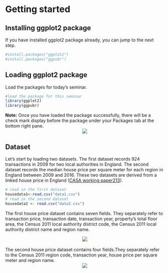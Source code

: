 # Getting started
  
## Installing ggplot2 package

If you have installed ggplot2 package already, you can jump to the next step.
```r
#install.packages("ggplot2")
#install.packages("ggpubr")
```


## Loading ggplot2 package
Load the packages for today's seminar.  
```r
#load the package for this seminar
library(ggplot2)
library(ggpubr)
```

**Note:** Once you have loaded the package successfully, there will be a check mark display before the package under your Packages tab at the bottom right pane.
<center>

![](loadpackage.png)
</center>

## Dataset
Let’s start by loading two datasets. The first dataset records 924 transactions in 2009 for two local authorities in England. The second  dataset records the median house price per square meter for each region in England between 2009 and 2016. These two datasets are derived from a linked house price in England ([CASA working paper213](https://www.ucl.ac.uk/bartlett/casa/publications/2019/sep/casa-working-paper-213)).

```r
# read in the first dataset
housedata1<-read.csv("data1.csv")
# read in the second dataset
housedata2 <- read.csv("data2.csv")
```

The first house price dataset contains seven fields. They separately refer to transaction price, transaction date, transaction year, property’s total floor area, the Census 2011 local authority district code, the Census 2011 local authority district name and region name.

<center>

![](data1.png)
</center>
<br>
The second house price dataset contains four fields.They separately refer to the Census 2011 region code, transaction year, house price per square meter and region name.
<center>

![](data2.png)
</center>

